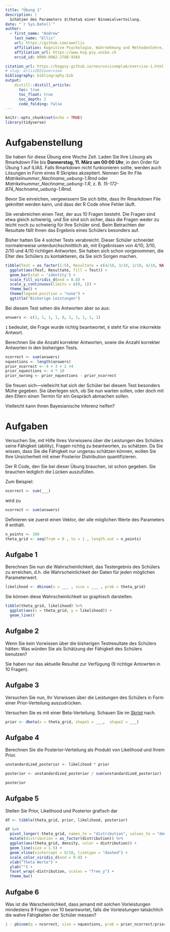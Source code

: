 ```yaml
---
title: "Übung 1"
description: |
  Schätzen des Parameters $\theta$ einer Binomialverteilung.
date: "`r Sys.Date()`"
author:
  - first_name: "Andrew"
    last_name: "Ellis"
    url: https://github.com/awellis
    affiliation: Kognitive Psychologie, Wahrnehmung und Methodenlehre, Universität Bern 
    affiliation_url: https://www.kog.psy.unibe.ch
    orcid_id: 0000-0002-2788-936X

citation_url: https://kogpsy.github.io/neuroscicomplab/exercise-1.html
# slug: ellis2021overview
bibliography: bibliography.bib
output: 
    distill::distill_article:
      toc: true
      toc_float: true
      toc_depth: 2
      code_folding: false
---
```


```r
knitr::opts_chunk$set(echo = TRUE)
library(tidyverse)
```

# Aufgabenstellung

:::exercise
Sie haben für diese Übung eine Woche Zeit. Laden Sie Ihre Lösung als Rmarkdown File bis **Donnerstag, 11. März um 00:00 Uhr**, in den Order für Übung 1 auf ILIAS. Falls Rmarkdown nicht funkionieren sollte, werden auch Lösungen in Form eines R Skriptes akzeptiert. Nennen Sie Ihr File *Matrikelnummer_Nachname_uebung-1.Rmd* oder *Matrikelnummer_Nachname_uebung-1.R*, z. B. *15-172-874_Nachname_uebung-1.Rmd*.
:::

:::note
Bevor Sie einreichen, vergewissern Sie sich bitte, dass Ihr Rmarkdown File geknittet werden kann, und dass der R Code ohne Fehler läuft.
:::

Sie verabreichen einen Test, der aus 10 Fragen besteht. Die Fragen sind etwa gleich schwierig, und Sie sind sich sicher, dass die Fragen weder zu leicht noch zu schwierig für Ihre Schüler sind. Beim Betrachten der Resultate fällt Ihnen das Ergebnis eines Schülers besonders auf.

Bisher hatten Sie 4 solcher Tests verabreicht. Dieser Schüler schneidet normalerweise unterdurchschnittlich ab, mit Ergebnissen  von $4/10$, $3/10$, $2/10$ und $4/10$ richtigen Antworten. Sie haben sich schon vorgenommen, die Elter des Schülers zu kontaktieren, da Sie sich Sorgen machen. 


```r
tibble(Test = as_factor(1:5), Resultate = c(4/10, 3/10, 2/10, 4/10, NA)) %>% 
  ggplot(aes(Test, Resultate, fill = Test)) +
  geom_bar(stat = 'identity') +
  scale_fill_viridis_d(end = 0.8) +
  scale_y_continuous(limits = c(0, 1)) +
  theme_bw() +
  theme(legend.position = "none") +
  ggtitle("Bisherige Leistungen")
```


Bei diesem Test sehen die Antworten aber so aus:


```r
answers <- c(1, 1, 1, 1, 0, 1, 1, 1, 1, 1)
```

<aside>
`1` bedeutet, die Frage wurde richtig beantwortet, `0` steht für eine inkorrekte Antwort.
</aside>

Berechnen Sie die Anzahl korrekter Antworten, sowie die Anzahl korrekter Antworten in den bisherigen Tests.

```r
ncorrect <- sum(answers)
nquestions <- length(answers)
prior_ncorrect <- 4 + 3 + 2 +4
prior_nquestions <- 4 * 10
prior_nwrong <- prior_nquestions - prior_ncorrect
```


Sie freuen sich---vielleicht hat sich der Schüler bei diesem Test besonders Mühe gegeben. Sie überlegen sich, ob Sie nun warten sollen, oder doch mit den Eltern einen Termin für ein Gespräch abmachen sollen.


Vielleicht kann Ihnen Bayesianische Inferenz helfen? 

# Aufgaben

Versuchen Sie, mit Hilfe Ihres Vorwissens über die Leistungen des Schülers seine Fähigkeit (ability), Fragen richtig zu beantworten, zu schätzen. Da Sie wissen, dass Sie die Fähigkeit nur ungenau schätzen können, wollen Sie Ihre Unsicherheit mit einer Posterior Distribution quantifizieren. 

:::puzzle
Der R Code, den Sie bei dieser Übung brauchen, ist schon gegeben. Sie brauchen lediglich die Lücken auszufüllen. 

Zum Beispiel: 

```r
ncorrect <- sum(___)
```

wird zu

```r
ncorrect <- sum(answers)
```

:::



Definieren sie zuerst einen Vektor, der alle möglichen Werte des Parameters $\theta$ enthält.

```r
n_points <- 100
theta_grid <- seq(from = 0 , to = 1 , length.out = n_points)
```

## Aufgabe 1

Berechnen Sie nun die Wahrscheinlichkeit, das Testergebnis des Schülers zu erreichen, d.h. die Wahrscheinlichkeit der Daten für jeden möglichen Parameterwert.


```r
likelihood <- dbinom(x = ___ , size = ___ , prob = theta_grid)
```

Sie können diese Wahrscheinlichkeit so graphisch darstellen.

```r
tibble(theta_grid, likelihood) %>% 
  ggplot(aes(x = theta_grid, y = likelihood)) +
  geom_line()
```
## Aufgabe 2

Wenn Sie kein Vorwissen über die bisherigen Testresultate des Schülers hätten: Was würden Sie als Schätzung der Fähigkeit des Schülers benutzen?

<aside>
Sie haben nur das aktuelle Resultat zur Verfügung (9 richtige Antowrten in 10 Fragen).
</aside>





## Aufgabe 3
Versuchen Sie nun, Ihr Vorwissen über die Leistungen des Schülers in Form einer Prior-Verteilung auszudrücken.

<aside>
Versuchen Sie es mit einer Beta-Verteilung. Schauen Sie im [Skript](https://kogpsy.github.io/neuroscicomplab/01-intro-bayesian-stats.html#beta-verteilung) nach.
</aside>


```r
prior <- dbeta(x = theta_grid, shape1 = ___,  shape2 = ___)
```

## Aufgabe 4

Berechnen Sie die Posterior-Verteilung als Produkt von Likelihood und Ihrem Prior.

```r
unstandardized_posterior <- likelihood * prior

posterior <- unstandardized_posterior / sum(unstandardized_posterior)

posterior
```


## Aufgabe 5

Stellen Sie Prior, Likelihood und Posterior grafisch dar

```r
df <- tibble(theta_grid, prior, likelihood, posterior)

df %>%
  pivot_longer(-theta_grid, names_to = "distribution", values_to = "density") %>% 
  mutate(distribution = as_factor(distribution)) %>% 
  ggplot(aes(theta_grid, density, color = distribution)) +
  geom_line(size = 1.5) +
  geom_vline(xintercept = 9/10, linetype = "dashed") +
  scale_color_viridis_d(end = 0.8) +
  xlab("Theta Werte") +
  ylab("") +
  facet_wrap(~distribution, scales = "free_y") +
  theme_bw()
```


## Aufgabe 6

Was ist die Warscheinlichkeit, dass jemand mit solchen Vorleistungen mindestens 9 Fragen von 10 beantwortet, falls die Vorleistungen tatsächlich die wahre Fähigkeiten der Schüler messen?



```r
1 - pbinom(q = ncorrect, size = nquestions, prob = prior_ncorrect/prior_nquestions)
```

